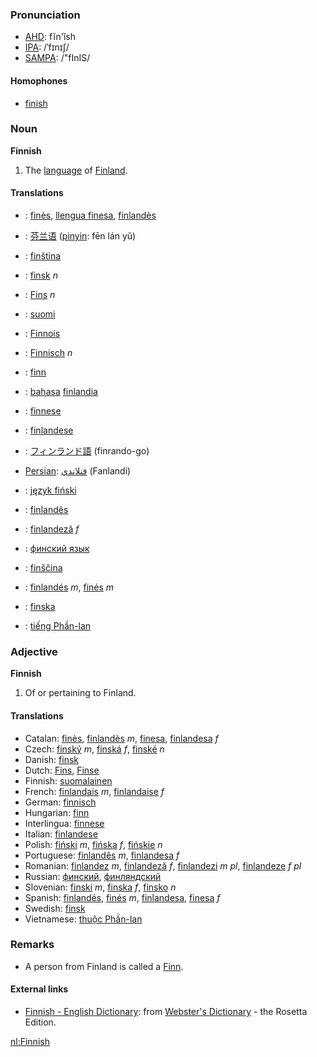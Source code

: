 ===Pronunciation===
*[[w:AHD|AHD]]: fĭn'ĭsh
*[[w:IPA|IPA]]: /ˈfɪnɪʃ/
*[[w:SAMPA|SAMPA]]: /"fInIS/

====Homophones====
*[[finish]]

===Noun===
'''Finnish'''

# The [[language]] of [[Finland]].

====Translations====
*{{ca}}: [[finès]], [[llengua finesa]], [[finlandès]]
*{{zh}}: [[芬兰语]] ([[pinyin]]: fēn lán yǔ)
*{{cs}}: [[finština]]
*{{da}}: [[finsk]] ''n''
*{{nl}}: [[Fins]] ''n''
*{{fi}}: [[suomi]]
*{{fr}}: [[Finnois]]
*{{de}}: [[Finnisch]] ''n''
*{{hu}}: [[finn]]
*{{id}}: [[bahasa]] [[finlandia]]
*{{ia}}: [[finnese]]
*{{it}}: [[finlandese]]
*{{ja}}: [[フィンランド]][[語]] (finrando-go)
*[[Persian]]: [[فنلاندي]] (Fanlandi)
*{{pl}}: [[język fiński]]
*{{pt}}: [[finlandês]]
*{{ro}}: [[finlandeză]] ''f''
*{{ru}}: [[финский язык]]
*{{sl}}: [[finščina]]
*{{es}}: [[finlandés]] ''m'', [[finés]] ''m''
*{{sv}}: [[finska]]
*{{vi}}: [[tiếng Phần-lan]]

===Adjective===
'''Finnish'''

# Of or pertaining to Finland.

====Translations====
*Catalan: [[finès]], [[finlandès]] ''m'', [[finesa]], [[finlandesa]] ''f''
*Czech: [[finský]] ''m'', [[finská]] ''f'', [[finské]] ''n''
*Danish: [[finsk]]
*Dutch: [[Fins]], [[Finse]]
*Finnish: [[suomalainen]]
*French: [[finlandais]] ''m'', [[finlandaise]] ''f''
*German: [[finnisch]]
*Hungarian: [[finn]]
*Interlingua: [[finnese]]
*Italian: [[finlandese]]
*Polish: [[fiński]] ''m'', [[fińska]] ''f'', [[fińskie]] ''n''
*Portuguese: [[finlandês]] ''m'', [[finlandesa]] ''f''
*Romanian: [[finlandez]] ''m'', [[finlandeză]] ''f'', [[finlandezi]] ''m pl'', [[finlandeze]] ''f pl''
*Russian: [[финский]], [[финляндский]]
*Slovenian: [[finski]] ''m'', [[finska]] ''f'', [[finsko]] ''n''
*Spanish: [[finlandés]], [[finés]] ''m'', [[finlandesa]], [[finesa]] ''f''
*Swedish: [[finsk]]
*Vietnamese: [[thuộc Phần-lan]]

=== Remarks ===
* A person from Finland is called a [[Finn]].

==== External links====
*[http://www.websters-online-dictionary.org/definition/Finnish-english/ Finnish - English Dictionary]: from [http://www.websters-online-dictionary.org/ Webster's Dictionary] - the Rosetta Edition.

[[nl:Finnish]]